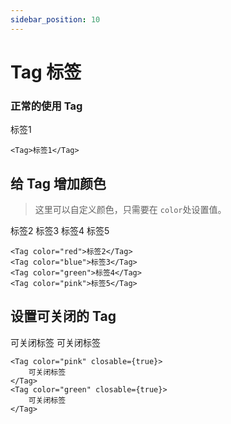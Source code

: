 ```yaml
---
sidebar_position: 10
---
```


# Tag 标签


### 正常的使用 Tag

<DemoBlock>
  <Tag>标签1</Tag>
</DemoBlock>

```tsx
<Tag>标签1</Tag>
```

## 给 Tag 增加颜色

> 这里可以自定义颜色，只需要在 `color`处设置值。

<DemoBlock>
  <Tag color="red">标签2</Tag>
  <Tag color="blue">标签3</Tag>
  <Tag color="green">标签4</Tag>
  <Tag color="pink">标签5</Tag>
</DemoBlock>

```tsx
<Tag color="red">标签2</Tag>
<Tag color="blue">标签3</Tag>
<Tag color="green">标签4</Tag>
<Tag color="pink">标签5</Tag>
```

## 设置可关闭的 Tag

<DemoBlock>
  <Tag color="pink" closable={true}>
    可关闭标签
  </Tag>
  <Tag color="green" closable={true}>
    可关闭标签
  </Tag>
</DemoBlock>

```tsx
<Tag color="pink" closable={true}>
	可关闭标签
</Tag>
<Tag color="green" closable={true}>
	可关闭标签
</Tag>
```
